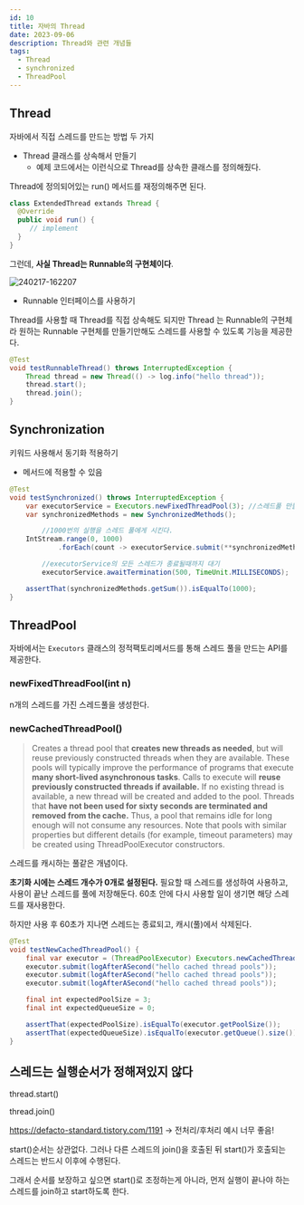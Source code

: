 ```yaml
---
id: 10
title: 자바의 Thread
date: 2023-09-06
description: Thread와 관련 개념들
tags:
  - Thread
  - synchronized
  - ThreadPool
---
```


## Thread

자바에서 직접 스레드를 만드는 방법 두 가지

- Thread 클래스를 상속해서 만들기
  - 예제 코드에서는 이런식으로 Thread를 상속한 클래스를 정의해줬다.

Thread에 정의되어있는 run() 메서드를 재정의해주면 된다.

```java
class ExtendedThread extands Thread {
  @Override
  public void run() {
     // implement
  }
}
```

그런데, **사실 Thread는 Runnable의 구현체이다**.

![240217-162207](/posts/10-java-thread/240217-162207.png)

- Runnable 인터페이스를 사용하기

Thread를 사용할 때 Thread를 직접 상속해도 되지만
Thread 는 Runnable의 구현체라 원하는 Runnable 구현체를 만들기만해도 스레드를 사용할 수 있도록 기능을 제공한다.

```java
@Test
void testRunnableThread() throws InterruptedException {
    Thread thread = new Thread(() -> log.info("hello thread"));
    thread.start();
    thread.join();
}
```


## Synchronization

키워드 사용해서 동기화 적용하기

- 메서드에 적용할 수 있음

```java
@Test
void testSynchronized() throws InterruptedException {
    var executorService = Executors.newFixedThreadPool(3); //스레드풀 만들어서
    var synchronizedMethods = new SynchronizedMethods();

		//1000번의 실행을 스레드 풀에게 시킨다.
    IntStream.range(0, 1000)
            .forEach(count -> executorService.submit(**synchronizedMethods::calculate**));

		//executorService의 모든 스레드가 종료될때까지 대기
		executorService.awaitTermination(500, TimeUnit.MILLISECONDS);

    assertThat(synchronizedMethods.getSum()).isEqualTo(1000);
}
```

## ThreadPool

자바에서는 `Executors` 클래스의 정적팩토리메서드를 통해 스레드 풀을 만드는 API를 제공한다.

### newFixedThreadFool(int n)

n개의 스레드를 가진 스레드풀을 생성한다.

### newCachedThreadPool()

> Creates a thread pool that **creates new threads as needed**, but will reuse previously constructed threads when they are available. These pools will typically improve the performance of programs that execute **many short-lived asynchronous tasks**. Calls to execute will **reuse previously constructed threads if available.** If no existing thread is available, a new thread will be created and added to the pool. Threads that **have not been used for sixty seconds are terminated and removed from the cache.** Thus, a pool that remains idle for long enough will not consume any resources. Note that pools with similar properties but different details (for example, timeout parameters) may be created using ThreadPoolExecutor constructors.
>

스레드를 캐시하는 풀같은 개념이다.

**초기화 시에는 스레드 개수가 0개로 설정된다.**
필요할 때 스레드를 생성하여 사용하고, 사용이 끝난 스레드를 풀에 저장해둔다.
60초 안에 다시 사용할 일이 생기면 해당 스레드를 재사용한다.

하지만 사용 후 60초가 지나면 스레드는 종료되고, 캐시(풀)에서 삭제된다.

```java
@Test
void testNewCachedThreadPool() {
    final var executor = (ThreadPoolExecutor) Executors.newCachedThreadPool();
    executor.submit(logAfterASecond("hello cached thread pools"));
    executor.submit(logAfterASecond("hello cached thread pools"));
    executor.submit(logAfterASecond("hello cached thread pools"));

    final int expectedPoolSize = 3;
    final int expectedQueueSize = 0;

    assertThat(expectedPoolSize).isEqualTo(executor.getPoolSize());
    assertThat(expectedQueueSize).isEqualTo(executor.getQueue().size());
}
```

## 스레드는 실행순서가 정해져있지 않다

thread.start()

thread.join()

https://defacto-standard.tistory.com/1191 → 전처리/후처리 예시 너무 좋음!

start()순서는 상관없다.
그러나 다른 스레드의 join()을 호출된 뒤 start()가 호출되는 스레드는 반드시 이후에 수행된다.

그래서 순서를 보장하고 싶으면 start()로 조정하는게 아니라, 먼저 실행이 끝나야 하는 스레드를 join하고 start하도록 한다.

